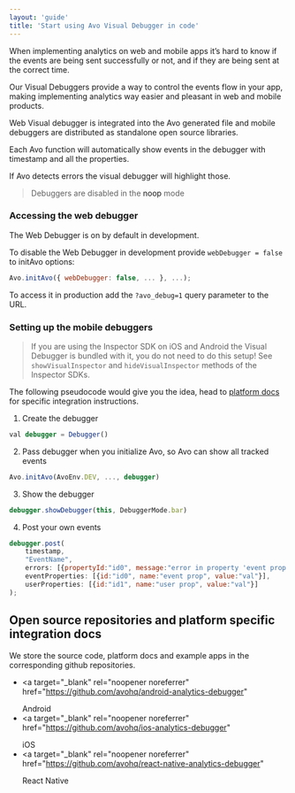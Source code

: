 ```yaml
---
layout: 'guide'
title: 'Start using Avo Visual Debugger in code'
---
```



When implementing analytics on web and mobile apps it’s hard to know if the events are being sent successfully or not, and if they are being sent at the correct time.

Our Visual Debuggers provide a way to control the events flow in your app, making implementing analytics way easier and pleasant in web and mobile products.

Web Visual debugger is integrated into the Avo generated file and mobile debuggers are distributed as standalone open source libraries.

Each Avo function will automatically show events in the debugger with timestamp and all the properties.

If Avo detects errors the visual debugger will highlight those.

> Debuggers are disabled in the <Link passHref href="/implementation/avo-and-unit-tests"><a>noop</a></Link> mode

### Accessing the web debugger

The Web Debugger is on by default in development.

To disable the Web Debugger in development provide `webDebugger = false` to initAvo options:

```javascript
Avo.initAvo({ webDebugger: false, ... }, ...);
```

To access it in production add the `?avo_debug=1` query parameter to the URL.

### Setting up the mobile debuggers

> If you are using the Inspector SDK on iOS and Android the Visual Debugger is bundled with it, you do not need to do this setup! See `showVisualInspector` and `hideVisualInspector` methods of the Inspector SDKs.

The following pseudocode would give you the idea, head to <a href="#platform-docs">platform docs</a> for specific integration instructions.

1. Create the debugger

```javascript
val debugger = Debugger()
```

2. Pass debugger when you initialize Avo, so Avo can show all tracked events

```javascript
Avo.initAvo(AvoEnv.DEV, ..., debugger)
```

3. Show the debugger

```javascript
debugger.showDebugger(this, DebuggerMode.bar)
```

4. Post your own events

```javascript
debugger.post(
    timestamp,
    "EventName",
    errors: [{propertyId:"id0", message:"error in property 'event prop' with id 'id0'"}],
    eventProperties: [{id:"id0", name:"event prop", value:"val"}],
    userProperties: [{id:"id1", name:"user prop", value:"val"}]
);
```

## <a name="platform-docs"></a> Open source repositories and platform specific integration docs

We store the source code, platform docs and example apps in the corresponding github repositories.

- <a
    target="_blank"
    rel="noopener noreferrer"
    href="https://github.com/avohq/android-analytics-debugger"
  >
    Android
  </a>
- <a
    target="_blank"
    rel="noopener noreferrer"
    href="https://github.com/avohq/ios-analytics-debugger"
  >
    iOS
  </a>
- <a
    target="_blank"
    rel="noopener noreferrer"
    href="https://github.com/avohq/react-native-analytics-debugger"
  >
    React Native
  </a>
